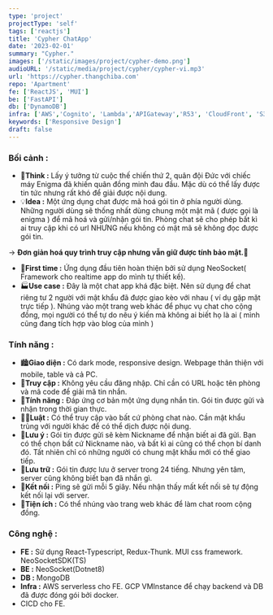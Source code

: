 ```yaml
---
type: 'project'
projectType: 'self'
tags: ['reactjs']
title: 'Cypher ChatApp'
date: '2023-02-01'
summary: "Cypher."
images: ['/static/images/project/cypher-demo.png']
audioURL: '/static/media/project/cypher/cypher-vi.mp3'
url: 'https://cypher.thangchiba.com'
repo: 'Apartment'
fe: ['ReactJS', 'MUI']
be: ['FastAPI']
db: ['DynamoDB']
infra: ['AWS','Cognito', 'Lambda','APIGateway','R53', 'CloudFront', 'S3']
keywords: ['Responsive Design']
draft: false
---
```



### Bối cảnh :

- 🧠**Think :** Lấy ý tưởng từ cuộc thế chiến thứ 2, quân đội Đức với chiếc máy Enigma đã khiến quân đồng minh đau đầu. Mặc dù có thể lấy được tin tức nhưng rất khó để giải được nội dung.
- 💡**Idea :** Một ứng dụng chat được mã hoá gói tin ở phía người dùng. Những người dùng sẽ thống nhất dùng chung một mật mã ( được gọi là enigma ) để mã hoá và gửi/nhận gói tin. Phòng chat sẽ cho phép bất kì ai truy cập khi có url NHƯNG nếu không có mật mã sẽ không đọc được gói tin.

→ **Đơn giản hoá quy trình truy cập nhưng vẫn giữ được tính bảo mật.🔐**

- 🥇**First time :** Ứng dụng đầu tiên hoàn thiện bởi sử dụng NeoSocket( Framework cho realtime app do mình tự thiết kế).
- 🏭**Use case :** Đây là một chat app khá đặc biệt. Nên sử dụng để chat riêng tư 2 người với mật khẩu đã được giao kèo với nhau ( ví dụ gặp mặt trực tiếp ). Nhúng vào một trang web khác để phục vụ chat cho cộng đồng, mọi người có thể tự do nêu ý kiến mà không ai biết họ là ai ( mình cũng đang tích hợp vào blog của mình )

### Tính năng :

- 🏙️**Giao diện :** Có dark mode, responsive design. Webpage thân thiện với mobile, table và cả PC.
- 📱**Truy cập :** Không yêu cầu đăng nhập. Chỉ cần có URL hoặc tên phòng và mã code để giải mã tin nhắn.
- 🚂**Tính năng :** Đáp ứng cơ bản một ứng dụng nhắn tin. Gói tin được gửi và nhận trong thời gian thực.
- 🤝🏻**Luật :** Có thể truy cập vào bất cứ phòng chat nào. Cần mật khẩu trùng với người khác để có thể dịch được nội dung.
- 🔔**Lưu ý :** Gói tin được gửi sẽ kèm Nickname để nhận biết ai đã gửi. Bạn có thể chọn bất cứ Nickname nào, và bất kì ai cũng có thể chọn bí danh đó. Tất nhiên chỉ có những người có chung mật khẩu mới có thể giao tiếp.
- 💾**Lưu trữ :** Gói tin được lưu ở server trong 24 tiếng. Nhưng yên tâm, server cũng không biết bạn đã nhắn gì.
- 📶**Kết nối :** Ping sẽ gửi mỗi 5 giây. Nếu nhận thấy mất kết nối sẽ tự động kết nối lại với server.
- 🎡**Tiện ích :** Có thể nhúng vào trang web khác để làm chat room cộng đồng.

### Công nghệ :

- **FE :** Sử dụng React-Typescript, Redux-Thunk. MUI css framework. NeoSocketSDK(TS)
- **BE :** NeoSocket(Dotnet8)
- **DB :** MongoDB
- **Infra :** AWS serverless cho FE. GCP VMInstance để chạy backend và DB đã được đóng gói bởi docker.
- CICD cho FE.